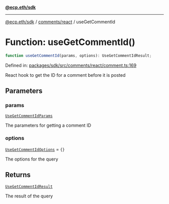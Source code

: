 [**@ecp.eth/sdk**](../../../index.mdx)

***

[@ecp.eth/sdk](/sdk-reference/index.mdx) / [comments/react](/sdk-reference/comments/react/index.mdx) / useGetCommentId

# Function: useGetCommentId()

```ts
function useGetCommentId(params, options): UseGetCommentIdResult;
```

Defined in: [packages/sdk/src/comments/react/comment.ts:169](https://github.com/ecp-eth/comments-monorepo/blob/main/packages/sdk/src/comments/react/comment.ts#L169)

React hook to get the ID for a comment before it is posted

## Parameters

### params

[`UseGetCommentIdParams`](/sdk-reference/comments/react/type-aliases/UseGetCommentIdParams.mdx)

The parameters for getting a comment ID

### options

[`UseGetCommentIdOptions`](/sdk-reference/comments/react/type-aliases/UseGetCommentIdOptions.mdx) = `{}`

The options for the query

## Returns

[`UseGetCommentIdResult`](/sdk-reference/comments/react/type-aliases/UseGetCommentIdResult.mdx)

The result of the query

